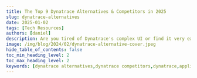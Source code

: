 ```yaml
---
title: The Top 9 Dynatrace Alternatives & Competitors in 2025
slug: dynatrace-alternatives
date: 2025-01-02
tags: [Tech Resources]
authors: [daniel]
description: Are you tired of Dynatrace's complex UI or find it very expensive? Here are top 9 Dynatrace alternatives & competitors in 2024. 1.SigNoz 2.Datadog 3.Appdynamics...
image: /img/blog/2024/02/dynatrace-alternative-cover.jpeg
hide_table_of_contents: false
toc_min_heading_level: 2
toc_max_heading_level: 2
keywords: [dynatrace alternatives,dynatrace competitors,dynatrace,application monitoring,opentelemetry,signoz]
---
```


<head>
  <script
    type="application/ld+json"
    dangerouslySetInnerHTML={{ __html: JSON.stringify({
  "@context": "https://schema.org",
  "@type": "TechArticle",
  "headline": "The Top 9 Dynatrace Alternatives & Competitors in 2024",
  "alternativeHeadline": "Discover the best Dynatrace alternatives for efficient application performance monitoring and observability",
  "author": {
    "@type": "Person",
    "name": "Daniel"
  },
  "publisher": {
    "@type": "Organization",
    "name": "SigNoz",
    "logo": {
      "@type": "ImageObject",
      "url": "https://signoz.io/img/SigNozLogo-orange.svg"
    }
  },
  "datePublished": "2024-08-089T00:00:00Z",
  "dateModified": "2024-08-08T00:00:00Z",
  "mainEntityOfPage": {
    "@type": "WebPage",
    "@id": "https://signoz.io/blog/dynatrace-alternatives/"
  },
  "description": "Are you tired of Dynatrace's complex UI or find it very expensive? Here are top 9 Dynatrace alternatives & competitors in 2024. Explore options like SigNoz, Datadog, AppDynamics, and more for your application monitoring needs.",
  "keywords": "dynatrace alternatives, dynatrace competitors, application monitoring, opentelemetry, signoz, [apm tools](https://signoz.io/blog/open-source-apm-tools/)",
  "articleSection": "Technology",
  "inLanguage": "en",
  "isPartOf": {
    "@type": "Blog",
    "name": "SigNoz Blog",
    "url": "https://signoz.io/blog/"
  },
  "about": [
    {
      "@type": "Thing",
      "name": "Application Performance Monitoring",
      "description": "Tools and practices for monitoring and managing the performance of software applications"
    },
    {
      "@type": "Thing",
      "name": "Dynatrace",
      "description": "A leading observability and application performance management platform"
    },
    {
      "@type": "Thing",
      "name": "OpenTelemetry",
      "description": "An open-source observability framework for cloud-native software"
    }
  ],
  "mentions": [
    {
      "@type": "SoftwareApplication",
      "name": "SigNoz",
      "applicationCategory": "Application Performance Monitoring"
    },
    {
      "@type": "SoftwareApplication",
      "name": "Datadog",
      "applicationCategory": "Monitoring and Analytics Platform"
    },
    {
      "@type": "SoftwareApplication",
      "name": "AppDynamics",
      "applicationCategory": "Application Performance Management"
    },
    {
      "@type": "SoftwareApplication",
      "name": "New Relic",
      "applicationCategory": "Observability Platform"
    }
  ],
  "mainEntity": {
    "@type": "FAQPage",
    "mainEntity": [
      {
        "@type": "Question",
        "name": "What are the top alternatives to Dynatrace?",
        "acceptedAnswer": {
          "@type": "Answer",
          "text": "The top alternatives to Dynatrace include SigNoz (open-source), Datadog, AppDynamics, New Relic, ManageEngine Applications Monitor, Sematex, LogicMonitor, Sumo Logic, and Splunk. Each of these tools offers unique features and pricing models to suit different organizational needs."
        }
      },
      {
        "@type": "Question",
        "name": "Why might someone look for Dynatrace alternatives?",
        "acceptedAnswer": {
          "@type": "Answer",
          "text": "People might look for Dynatrace alternatives due to its complexity, which can make it less accessible for quick data utilization. Additionally, Dynatrace's pricing model can be expensive for large enterprises with extensive monitoring needs, and the costs may not always align perfectly with usage patterns."
        }
      },
      {
        "@type": "Question",
        "name": "What is SigNoz and how does it compare to Dynatrace?",
        "acceptedAnswer": {
          "@type": "Answer",
          "text": "SigNoz is an open-source Application Performance Management (APM) solution that provides application metrics, distributed tracing, and logging capabilities under a single dashboard. It offers a user-friendly interface, is built to support OpenTelemetry natively, and provides a SaaS-like experience. SigNoz can be a cost-effective alternative to Dynatrace, especially for organizations looking for an open-source solution."
        }
      },
      {
        "@type": "Question",
        "name": "How does the pricing of Dynatrace alternatives compare?",
        "acceptedAnswer": {
          "@type": "Answer",
          "text": "Pricing models vary among Dynatrace alternatives. Some, like SigNoz, offer usage-based pricing starting at $49 per month. Others, like Datadog and New Relic, have decentralized pricing models based on specific products or data ingestion. Many alternatives offer tiered pricing structures, including free plans for basic usage. It's important to evaluate each tool's pricing structure based on your specific monitoring needs and scale."
        }
      },
      {
        "@type": "Question",
        "name": "What are the key features to look for in a Dynatrace alternative?",
        "acceptedAnswer": {
          "@type": "Answer",
          "text": "When considering Dynatrace alternatives, look for features such as: Application Performance Monitoring (APM), Infrastructure Monitoring, Distributed Tracing, Log Management, Real-User Monitoring, Custom Dashboards, Alerting and Anomaly Detection, Integrations with your existing tech stack, and Scalability and pricing that aligns with your usage patterns."
        }
      }
    ]
  },
  "tutorial": {
    "@type": "HowTo",
    "name": "How to Choose the Right Dynatrace Alternative",
    "step": [
      {
        "@type": "HowToStep",
        "name": "Assess Your Needs",
        "text": "Evaluate your organization's specific monitoring requirements and pain points with Dynatrace"
      },
      {
        "@type": "HowToStep",
        "name": "Compare Features",
        "text": "Review the features of different Dynatrace alternatives and match them to your needs"
      },
      {
        "@type": "HowToStep",
        "name": "Consider Open Source Options",
        "text": "Explore open-source alternatives like SigNoz for more flexibility and cost-effectiveness"
      },
      {
        "@type": "HowToStep",
        "name": "Evaluate Pricing Models",
        "text": "Compare pricing structures of different alternatives to find the best fit for your budget and usage patterns"
      },
      {
        "@type": "HowToStep",
        "name": "Check Integration Capabilities",
        "text": "Ensure the chosen alternative integrates well with your existing technology stack"
      },
      {
        "@type": "HowToStep",
        "name": "Test and Trial",
        "text": "Take advantage of free trials or demos to test the usability and effectiveness of potential alternatives"
      },
      {
        "@type": "HowToStep",
        "name": "Consider Scalability",
        "text": "Choose a solution that can grow with your organization's monitoring needs"
      }
    ]
  }
}) }}
  />
</head>



Are you looking for a [Dynatrace alternative](https://signoz.io/blog/dynatrace-alternatives/)? Then you have come to the right place. In this article, we will go through the top 9 Dynatrace alternatives. First, let's briefly discuss what Dynatrace offers and why you might consider other solutions.



![Cover Image](/img/blog/2024/02/dynatrace-alternative-cover.webp)

## Understanding Dynatrace and the Need for Alternatives
 
Dynatrace is a leading observability and application performance management (APM) platform, providing deep insights into application performance and reliability. It supports a wide range of use cases, such as infrastructure observability, application security, business analytics, and automation, optimizing application performance in complex and dynamic environments.

However, Dynatrace may pose challenges for some users due to its complexity, potentially making it less accessible for those who wish to quickly grasp and utilize the data effectively. Organizations often seek alternatives to:

- Reduce expenses
- Simplify their monitoring stack
- Find more specialized solutions
- Explore open-source options

Additionally, while its usage-based pricing model is flexible, the overall costs could be high for large enterprises with extensive monitoring demands. The pricing often doesn't perfectly match usage patterns, especially as data volumes increase with the growth of an organization's IT infrastructure. In cases where customers commit annually, there's also the risk of overpaying for unused services, which might not suit smaller companies or those with particular monitoring needs.

To address some of these concerns, we have curated a list of good alternatives to Dynatrace that can be considered.

List of top Dynatrace alternatives in 2024:

- [SigNoz (open-source)](#signoz-open-source)
- [Datadog](#datadog)
- [AppDynamics](#appdynamics)
- [New Relic](#new-relic)
- [ManageEngine Applications Monitor](#manageengine-application-monitor)
- [Sematex](#sematex)
- [LogicMonitor](#logicmonitor)
- [Sumo Logic](#sumo-logic)
- [Splunk](#splunk)

## SigNoz (Open-Source)

[SigNoz](https://signoz.io/) stands out as an excellent alternative to Dynatrace, being a comprehensive open-source Application Performance Management (APM) solution. It provides application metrics, distributed tracing, and logging capabilities, all under a single dashboard. SigNoz is an [open source APM](https://signoz.io/application-performance-monitoring/) that provides a SaaS-like experience depending on your needs. It is built to support OpenTelemetry natively. OpenTelemetry is quietly becoming the world standard for instrumenting cloud-native applications. It has a user-friendly interface and is easy to get started with.

Some of the key features of SigNoz include:

Out-of-box charts for application metrics like p99 latency, error rates, request per second, and top endpoints.


<figure data-zoomable align='center'>
    <img className="box-shadowed-image" src="/img/blog/common/signoz_charts_application_metrics.webp" alt="SigNoz UI showing application overview metrics like RPS, 50th/90th/99th Percentile latencies, and Error Rate"/>
    <figcaption><i>SigNoz UI showing application overview metrics like RPS, 50th/90th/99th Percentile latencies, and Error Rate</i></figcaption>
</figure>


Distributed tracing capabilities: If you found something suspicious in the metric, you can seamlessly move to traces around that time to investigate further.

<figure data-zoomable align='center'>
    <img className="box-shadowed-image" src="/img/blog/common/application_metrics_to_traces.webp" alt="Move from metrics to traces at any point of time which needs more analysis"/>
    <figcaption><i>Move from metrics to traces at any point of time which needs more analysis</i></figcaption>
</figure>


Traces aggregation: You can do aggregates on traces to get deeper insights from your application and infrastructure.

<figure data-zoomable align='center'>
    <img className="box-shadowed-image" src="/img/blog/common/traces_custom_aggregates.webp" alt="Run custom aggregates on traces to get deeper application performance insights"/>
    <figcaption><i>Run custom aggregates on traces to get deeper application performance insights</i></figcaption>
</figure>


Log management: SigNoz also provides logs that can be intelligently correlated with traces for quick application debugging.

<figure data-zoomable align='center'>
    <img className="box-shadowed-image" src="/img/blog/common/signoz_logs.webp" alt="With log management, you have everything under a single dashboard to debug application performance issues"/>
    <figcaption><i>With log management, you have everything under a single dashboard to debug application performance issues</i></figcaption>
</figure>


The pricing of SigNoz is usage-based. The cloud plan starts at \$49 per month, which includes data usage. After that, logs and traces are charged at \$0.3 per GB ingested and metrics at \$0.1 per mn samples.

You can find more details on pricing [here](https://signoz.io/pricing/).


{/* <!-- 
SigNoz offers a trio of [pricing models](https://signoz.io/pricing/) to suit different user needs: Community Edition, Teams (available exclusively in the cloud), and Enterprise (which can be deployed either self-hosted, managed within your cloud environment, or hosted by SigNoz).

The Community Edition is free to use, given its open-source nature, allowing users to leverage the full suite of features without any cost. The Teams edition comes with a monthly fee of \$49, which includes log management (billed at \$0.3 per GB ingested), metric collection (charged at 0.1 per mn), and trace data (priced at \$0.3 per GB ingested). For businesses requiring more extensive or customized services, the Enterprise edition offers personalized pricing options that should be discussed directly with the sales team. --> */}

## Datadog

<a href = "https://www.datadoghq.com" rel="noopener noreferrer nofollow" target="_blank" >Datadog</a> is a cloud-based monitoring service provided as Software as a Service (SaaS). It stands out as a robust alternative to Dynatrace due to its comprehensive monitoring capabilities. With Datadog, users can oversee their entire tech stack through a unified interface. Datadog supports the integration of data from a wide array of sources and offers proactive monitoring enhanced by machine learning algorithms.

Some of the features include:

- Security Monitoring
- Synthetic Monitoring
- Customizable Dashboards
- Real-User Monitoring
- Network Monitoring
- Log Management
- Application Performance Monitoring (APM)

The <a href = "https://www.datadoghq.com/pricing/?product=log-management#products" rel="noopener noreferrer nofollow" target="_blank" >pricing model</a> for Datadog is decentralized, with distinct rates for each product. For example, products such as infrastructure monitoring, application performance monitoring (APM), and database monitoring are billed on a per-host/per-month basis. On the other hand, log management pricing is calculated based on the volume of ingested or scanned gigabytes per month and per million log events per month.

<figure data-zoomable align='center'>
    <img className="box-shadowed-image" src="/img/blog/2024/02/dynatrace-alternatives-datadog.webp" alt="Datadog Dashboard"/>
    <figcaption><i>Datadog Dashboard (Source: Datadog website)</i></figcaption>
</figure>


## AppDynamics

<a href = "https://www.appdynamics.com" rel="noopener noreferrer nofollow" target="_blank" >AppDynamics</a> is an application and business observability platform that provides code-level visibility into applications across distributed environments. It delivers application and business performance at scale, from code to customer experience.

Key features of AppDynamics include:

- Application Performance Monitoring
- Network Monitoring
- Application Security Monitoring
- Business Transaction Monitoring
- Anomaly Detection
- Custom Dashboarding
- Full-stack Analytics

AppDynamics' pricing is organized into different packages: Infrastructure Monitoring Edition, Premium Edition, Enterprise Edition, Enterprise Edition for SAP, Real User Monitoring, and Cisco Secure Application. These packages are licensed based on the number of CPU cores, and detailed pricing information can be found on their <a href = "https://www.appdynamics.com/pricing" rel="noopener noreferrer nofollow" target="_blank" >official pricing page</a>.

<figure data-zoomable align='center'>
    <img className="box-shadowed-image" src="/img/blog/2024/02/dynatrace-alternatives-business-network.webp" alt="Networking monitoring"/>
    <figcaption><i>Networking monitoring (Source: Appdynamics website)</i></figcaption>
</figure>



## New Relic

New Relic is a SaaS observability platform that provides complete visibility across your application stack. It is a good alternative to Dyntrace given that it has AI-powered insights like Dynatrace, has unlimited scalability, and provides 700+ quickstart integrations.

Key features of New Relic include:

- Full-stack Monitoring
- Infrastructure Monitoring
- Network Monitoring
- Real-User Monitoring
- Interactive Application Security Testing (IAST)
- AI Monitoring
- Log Management
- Business Observability

New Relic's pricing is user-centric, with costs determined by the volume of data ingested per month and the number of users. It has a tiered pricing structure that includes a free basic plan along with core and full platform options. Additionally, New Relic provides 100 GB of free data ingestion per month and an unlimited free option for basic users. More details on their pricing can be found on their <a href = "https://newrelic.com/pricing" rel="noopener noreferrer nofollow" target="_blank" >official pricing page</a>.

<figure data-zoomable align='center'>
    <img className="box-shadowed-image" src="/img/blog/2024/02/dynatrace-alternatives-new-relic-apm.webp" alt="New Relic Dashboard"/>
    <figcaption><i>New Relic Dashboard</i></figcaption>
</figure>


## ManageEngine Application Monitor

<a href = "https://www.manageengine.com/products/applications_manager/" rel="noopener noreferrer nofollow" target="_blank" >ManageEngine Application Monitor</a> is an application performance monitoring solution that provides deep visibility into the performance and user experience of complex distributed infrastructure from a single console. It serves as a good Dynatrace alternative, offering several key features:

- Application Performance Monitoring
- Real-time user monitoring
- Database monitoring
- Server Monitoring
- AI-assisted smart alerts

The pricing for ManageEngine Application Monitor is structured around the number of monitors (which could be a single application instance, server, service, or URL) per user. They offer a range of pricing options, including free, enterprise, and professional tiers, which can be reviewed on their <a href = "https://www.manageengine.com/products/applications_manager/pricing.html" rel="noopener noreferrer nofollow" target="_blank" >official pricing page</a>.

<figure data-zoomable align='center'>
    <img className="box-shadowed-image" src="/img/blog/2024/02/dynatrace-alternatives-application-monitoring-tool.webp" alt="APM"/>
    <figcaption><i>APM (Source: ManageEngine Website)</i></figcaption>
</figure>


## Sematex

Sematext offers two solutions: Sematext Cloud and Sematext Enterprise. Sematext Cloud is a fully managed Software as a Service (SaaS) platform that provides infrastructure monitoring, application performance monitoring, and log management. It offers full-stack visibility by consolidating logs, metrics, and traces in a single interface and ensuring end-to-end visibility from server performance to the availability of SaaS applications. Sematext Enterprise is the self-managed counterpart to Sematext Cloud, allowing businesses to maintain control over their monitoring environment.

Key features of Sematext include:

- Real-User Monitoring
- Infrastructure Monitoring
- Synthetic Monitoring
- Tracing
- Database Monitoring
- Application Performance Monitoring

Sematex’s pricing model is decentralized, with standard rates varying by service. For instance, infrastructure monitoring starts at \$3.6 per month per host, service monitoring starts at \$10.08 per month per agent, and log monitoring starts at \$50 per month. Additional costs apply for log data received (\$0.1/GB) and log data storage (\$1.57 per GB).

Sematext also offers a range of pricing structures, including basic, pro, pay-as-you-go, and startup options. Detailed pricing information can be found on their <a href = "https://sematext.com/pricing" rel="noopener noreferrer nofollow" target="_blank" >official website</a>.

<figure data-zoomable align='center'>
    <img className="box-shadowed-image" src="/img/blog/2024/02/dynatrace-alternatives-sematext.webp" alt="Infrastructure monitoring"/>
    <figcaption><i>Infrastructure monitoring (Source: Sematext website)</i></figcaption>
</figure>




## LogicMonitor

<a href = "https://www.logicmonitor.com" rel="noopener noreferrer nofollow" target="_blank" >LogicMonitor</a> is a cloud-based unified infrastructure monitoring platform that serves as a good Dynatrace alternative, particularly for those seeking robust infrastructure monitoring capabilities. It supports a vast array of over 2000 integrations, provides real-time alerts, and incorporates AIOps features such as root cause analysis, anomaly detection, and predictive forecasting.

Key features of LogicMonitor include:

- Infrastructure Monitoring
- Network Monitoring
- Server Monitoring
- Database Monitoring
- Application Performance Monitoring
- Cloud Monitoring (AWS, Google and Azure)

The LogicMonitor <a href = "https://www.logicmonitor.com/pricing" rel="noopener noreferrer nofollow" target="_blank" >pricing model</a> is also decentralized, with rates varying based on the product. While they offer a free trial, for the paid version, potential customers must contact the LogicMonitor sales team to obtain a customized quote tailored to their unique infrastructure requirements. More details regarding their pricing can be found on their <a href = "https://www.logicmonitor.com/pricing" rel="noopener noreferrer nofollow" target="_blank" >official pricing page</a>.

<figure data-zoomable align='center'>
    <img className="box-shadowed-image" src="/img/blog/2024/02/dynatrace-alternatives-logic-monitor.webp" alt="Infrastructure monitoring"/>
    <figcaption><i>Infrastructure monitoring (Source: LogicMonitor website)</i></figcaption>
</figure>



## Sumo Logic


<a href = "https://www.sumologic.com" rel="noopener noreferrer nofollow" target="_blank" >Sumo Logic</a> is a cloud-based data analytics platform specializing in security, operations, and business intelligence use cases. It is designed to provide real-time insights into the performance, security, and operational facets of an organization's IT landscape.

Notable features of Sumo Logic include:

- Infrastructure Monitoring
- Out-of-the-box monitoring with prebuilt dashboards
- Log and Analytics
- Application Observability
- Kubernetes Monitoring

Sumo Logic's pricing structure is segmented by product or service type and the geographical location of your services. They offer a free trial, and for their paid services, the general starting cost is \$3.00 per GB in the North American US region for services such as logs and compliance audits. For other services, potential customers should contact the Sumo Logic sales team to discuss pricing. More information on their pricing can be found on their <a href = "https://www.sumologic.com/pricing" rel="noopener noreferrer nofollow" target="_blank" >official pricing page</a>.

<figure data-zoomable align='center'>
    <img className="box-shadowed-image" src="/img/blog/2024/02/dynatrace-alternatives-metrics-explorer.webp" alt="Sumo Logic Dashboard"/>
    <figcaption><i>Sumo Logic Dashboard (Source: Sumo Logic Website)</i></figcaption>
</figure>



## Splunk

Splunk is a cloud-based platform that empowers organizations to discover, analyze, and visualize data from a multitude of sources across various timeframes.

Key features of Splunk include:

- Infrastructure Monitoring
- Application Performance Monitoring
- Log Management
- Security Information and Event Management (SIEM)

Splunk's pricing model is divided into four primary categories: workload, ingest, entity, and activity-based pricing. Workload pricing is based on the types of workloads running on Splunk; ingest pricing is tied to the volume of data ingested into Splunk; entity pricing is determined by the number of hosts utilizing Splunk observability products; and activity-based pricing is based on the specific activities monitored by Splunk observability products, such as metric time series (MTS), traces analyzed per minute, sessions, or uptime requests. Detailed pricing information can be found on their <a href = "https://www.splunk.com/en_us/products/pricing.html" rel="noopener noreferrer nofollow" target="_blank" >official pricing page</a>.

<figure data-zoomable align='center'>
    <img className="box-shadowed-image" src="/img/blog/2024/02/dynatrace-alternatives-splunk-dashboard.webp" alt="Splunk Dashboard"/>
    <figcaption><i>Splunk Dashboard (Source: Splunk Docs)</i></figcaption>
</figure>


## How to Choose the Right Dynatrace Alternative

Selecting the ideal Dynatrace alternative requires careful consideration of your organization's specific needs:

1. **Assess your requirements**: Identify your primary pain points with Dynatrace and prioritize features that address these issues.

2. **Evaluate scalability**: Consider your growth projections and ensure the chosen solution can scale accordingly.

3. **Check integrations**: Verify compatibility with your existing tools and workflows to ensure seamless adoption.

4. **Analyze costs**: Look beyond initial pricing—consider the total cost of ownership, including training and maintenance.

5. **Test before committing**: Take advantage of free trials or proof-of-concept periods to ensure the solution meets your needs in practice.

The above Dynatrace alternatives can be a good option to meet your monitoring needs. If you're moving out of Dynatrace, a good option can be to move out of closed SaaS vendors and shift towards open source solution. Many application owners are now shifting to **[OpenTelemetry](https://signoz.io/blog/what-is-opentelemetry/)** for their observability data. OpenTelemetry is an open-source collection of APIs, SDKs, and tools. It can be used to instrument, generate, collect, and export telemetry data (metrics, logs, and traces) to help you analyze your software’s performance and behavior.

Using OpenTelemetry to generate telemetry data fress you from vendor lock-in as it gives you an option to export the data to a backend of your choice. For an [OpenTelemetry backend](https://signoz.io/blog/opentelemetry-backend/), SigNoz can be a great choice. It is built to support OpenTelemetry data natively.

## Getting started with SigNoz

<GetStartedSigNoz />

## Key Takeaways

- Dynatrace alternatives offer diverse features and pricing models to suit various needs.
- Open-source options like SigNoz provide cost-effective solutions without compromising on functionality.
- Consider factors like scalability, integration capabilities, and specific monitoring requirements when choosing an alternative.
- Evaluate the total cost of ownership and long-term value, not just initial pricing.
- Take advantage of trial periods to ensure the chosen solution meets your practical needs.


## FAQs

### What are the main reasons to consider Dynatrace alternatives?

Common reasons include:
- Reducing costs
- Simplifying the monitoring stack
- Seeking more specialized features
- Exploring open-source options for greater control and customization

### How do open-source APM tools compare to commercial solutions?

Open-source tools like SigNoz offer:
- Cost-effectiveness
- Full control over data and customization
- Community-driven development and support
- Transparency in code and security

However, they may require more technical expertise to set up and maintain compared to some commercial solutions.

### What factors should be prioritized when choosing a Dynatrace alternative?

Key factors to consider include:
- Specific monitoring needs (infrastructure, applications, user experience)
- Scalability and performance for your environment
- Integration with your existing tech stack
- Total cost of ownership
- Ease of use and learning curve
- Support and documentation quality

Prioritize these factors based on your organization's unique requirements and constraints.

### What are the top alternatives to Dynatrace?
The top alternatives to Dynatrace include SigNoz (open-source), Datadog, AppDynamics, New Relic, ManageEngine Applications Monitor, Sematex, LogicMonitor, Sumo Logic, and Splunk. Each of these tools offers unique features and pricing models to suit different organizational needs.

### Why might someone look for Dynatrace alternatives?
People might look for Dynatrace alternatives due to its complexity, which can make it less accessible for quick data utilization. Additionally, Dynatrace's pricing model can be expensive for large enterprises with extensive monitoring needs, and the costs may not always align perfectly with usage patterns.

### What is SigNoz and how does it compare to Dynatrace?
SigNoz is an open-source Application Performance Management (APM) solution that provides application metrics, [distributed tracing](https://signoz.io/blog/distributed-tracing/), and logging capabilities under a single dashboard. It offers a user-friendly interface, is built to support OpenTelemetry natively, and provides a SaaS-like experience. SigNoz can be a cost-effective alternative to Dynatrace, especially for organizations looking for an open-source solution.

### How does the pricing of Dynatrace alternatives compare?
Pricing models vary among Dynatrace alternatives. Some, like SigNoz, offer usage-based pricing starting at $49 per month. Others, like Datadog and New Relic, have decentralized pricing models based on specific products or data ingestion. Many alternatives offer tiered pricing structures, including free plans for basic usage. It's important to evaluate each tool's pricing structure based on your specific monitoring needs and scale.

### What are the key features to look for in a Dynatrace alternative?
When considering Dynatrace alternatives, look for features such as:
1. Application Performance Monitoring (APM)
2. [Infrastructure Monitoring](https://signoz.io/guides/infrastructure-monitoring/)
3. Distributed Tracing
4. Log Management
5. Real-User Monitoring
6. Custom Dashboards
7. Alerting and Anomaly Detection
8. Integrations with your existing tech stack
9. Scalability and pricing that aligns with your usage patterns

### Is it possible to use open-source tools as Dynatrace alternatives?
Yes, open-source tools like SigNoz can serve as viable alternatives to Dynatrace. These tools often provide similar functionality at a lower cost and with more flexibility. However, it's important to consider factors such as community support, documentation, and the resources required for self-hosting when opting for open-source alternatives.

---

**Further Reading**

**[Dynatrace vs New Relic](https://signoz.io/comparisons/dynatrace-vs-newrelic/)**<br></br>

**[SigNoz - open-source alternative to Dynatrace](https://signoz.io/blog/dynatrace-alternative/)<br></br>**
